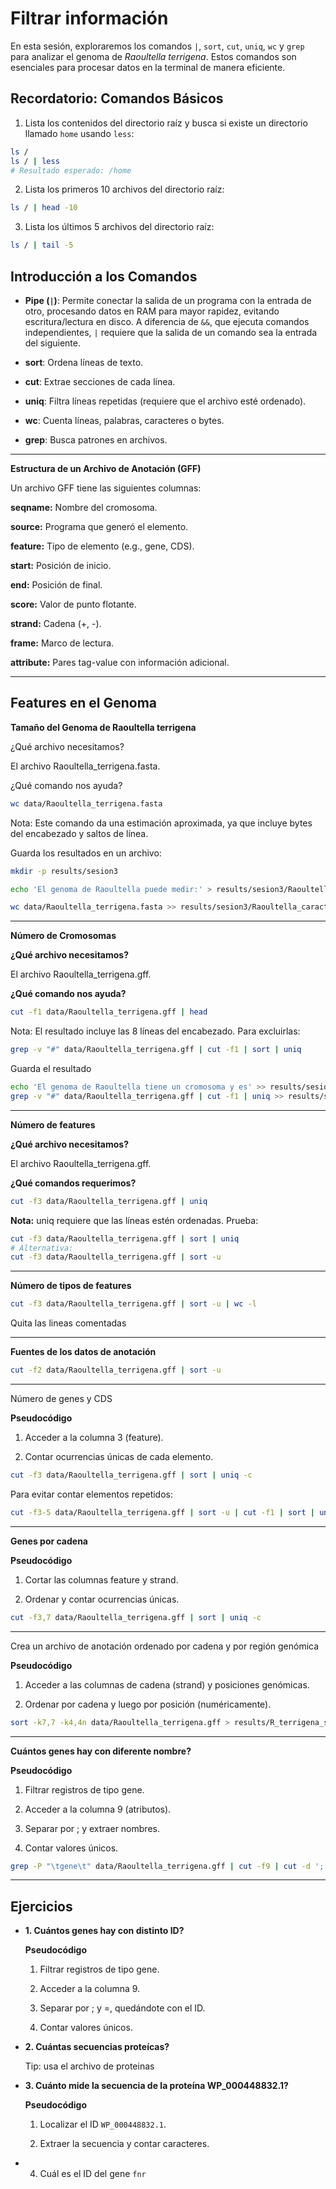 # Filtrar información

En esta sesión, exploraremos los comandos `|`, `sort`, `cut`, `uniq`, `wc` y `grep` para analizar el genoma de *Raoultella terrigena*. Estos comandos son esenciales para procesar datos en la terminal de manera eficiente.


## Recordatorio: Comandos Básicos

1. Lista los contenidos del directorio raíz y busca si existe un directorio llamado `home` usando `less`:

```bash
ls /
ls / | less
# Resultado esperado: /home
```

2. Lista los primeros 10 archivos del directorio raíz:

```bash
ls / | head -10
```

3. Lista los últimos 5 archivos del directorio raíz:

```bash
ls / | tail -5
```

## Introducción a los Comandos

- **Pipe (`|`)**: Permite conectar la salida de un programa con la entrada de otro, procesando datos en RAM para mayor rapidez, evitando escritura/lectura en disco. A diferencia de `&&`, que ejecuta comandos independientes, `|` requiere que la salida de un comando sea la entrada del siguiente.

- **sort**: Ordena líneas de texto.

- **cut**: Extrae secciones de cada línea.

- **uniq**: Filtra líneas repetidas (requiere que el archivo esté ordenado).

- **wc**: Cuenta líneas, palabras, caracteres o bytes.

- **grep**: Busca patrones en archivos.

---

**Estructura de un Archivo de Anotación (GFF)**


Un archivo GFF tiene las siguientes columnas:

**seqname:** Nombre del cromosoma.

**source:** Programa que generó el elemento.

**feature:** Tipo de elemento (e.g., gene, CDS).

**start:** Posición de inicio.

**end:** Posición de final.

**score:** Valor de punto flotante.

**strand:** Cadena (+, -).

**frame:** Marco de lectura.

**attribute:** Pares tag-value con información adicional.

---

## Features en el Genoma

**Tamaño del Genoma de Raoultella terrigena**

¿Qué archivo necesitamos? 

El archivo Raoultella_terrigena.fasta.

¿Qué comando nos ayuda?

```bash
wc data/Raoultella_terrigena.fasta
```

Nota: Este comando da una estimación aproximada, ya que incluye bytes del encabezado y saltos de línea.


Guarda los resultados en un archivo:

```bash
mkdir -p results/sesion3
```

```bash
echo 'El genoma de Raoultella puede medir:' > results/sesion3/Raoultella_caracteristicas.txt
```

```bash
wc data/Raoultella_terrigena.fasta >> results/sesion3/Raoultella_caracteristicas.txt
```
---

**Número de Cromosomas**


**¿Qué archivo necesitamos?** 

El archivo Raoultella_terrigena.gff.


**¿Qué comando nos ayuda?**

```bash
cut -f1 data/Raoultella_terrigena.gff | head
```

Nota: El resultado incluye las 8 líneas del encabezado. Para excluirlas:

```bash
grep -v "#" data/Raoultella_terrigena.gff | cut -f1 | sort | uniq
```

Guarda el resultado

```bash
echo 'El genoma de Raoultella tiene un cromosoma y es' >> results/sesion3/Raoultella_caracteristicas.txt
grep -v "#" data/Raoultella_terrigena.gff | cut -f1 | uniq >> results/sesion3/Raoultella_caracteristicas.txt
```

---


**Número de features**


**¿Qué archivo necesitamos?**

El archivo Raoultella_terrigena.gff.

**¿Qué comandos requerimos?**

```bash
cut -f3 data/Raoultella_terrigena.gff | uniq
```

**Nota:** uniq requiere que las líneas estén ordenadas. Prueba:

```bash
cut -f3 data/Raoultella_terrigena.gff | sort | uniq
# Alternativa:
cut -f3 data/Raoultella_terrigena.gff | sort -u
```

---

**Número de tipos de features**

```bash
cut -f3 data/Raoultella_terrigena.gff | sort -u | wc -l
```

Quita las lineas comentadas


---

**Fuentes de los datos de anotación**

```bash
cut -f2 data/Raoultella_terrigena.gff | sort -u
```

---

Número de genes y CDS

**Pseudocódigo**

1. Acceder a la columna 3 (feature).

2. Contar ocurrencias únicas de cada elemento.


```bash
cut -f3 data/Raoultella_terrigena.gff | sort | uniq -c
```

Para evitar contar elementos repetidos:

```bash
cut -f3-5 data/Raoultella_terrigena.gff | sort -u | cut -f1 | sort | uniq -c
```

---

**Genes por cadena**


**Pseudocódigo**

1. Cortar las columnas feature y strand.


2. Ordenar y contar ocurrencias únicas.

```bash
cut -f3,7 data/Raoultella_terrigena.gff | sort | uniq -c
```

---

Crea un archivo de anotación ordenado por cadena y por región genómica


**Pseudocódigo**

1. Acceder a las columnas de cadena (strand) y posiciones genómicas.


2. Ordenar por cadena y luego por posición (numéricamente).


```bash
sort -k7,7 -k4,4n data/Raoultella_terrigena.gff > results/R_terrigena_strand.gff
```

---

**Cuántos genes hay con diferente nombre?**


**Pseudocódigo**

1. Filtrar registros de tipo gene.


2. Acceder a la columna 9 (atributos).

3. Separar por ; y extraer nombres.

4. Contar valores únicos.


```bash
grep -P "\tgene\t" data/Raoultella_terrigena.gff | cut -f9 | cut -d ';' -f3 | sort -u | wc -l
```

---

## Ejercicios

- **1. Cuántos genes hay con distinto ID?**

  **Pseudocódigo**
  
  1. Filtrar registros de tipo gene.
  
  2. Acceder a la columna 9.
  
  3. Separar por ; y =, quedándote con el ID.
  
  4. Contar valores únicos.
  
  

- **2. Cuántas secuencias proteícas?**

  Tip: usa el archivo de proteinas
  


- **3. Cuánto mide la secuencia de la proteína WP_000448832.1?**

  **Pseudocódigo**
  
  1. Localizar el ID `WP_000448832.1`.
  
  2. Extraer la secuencia y contar caracteres.


- 4. Cuál es el ID del gene `fnr` 
